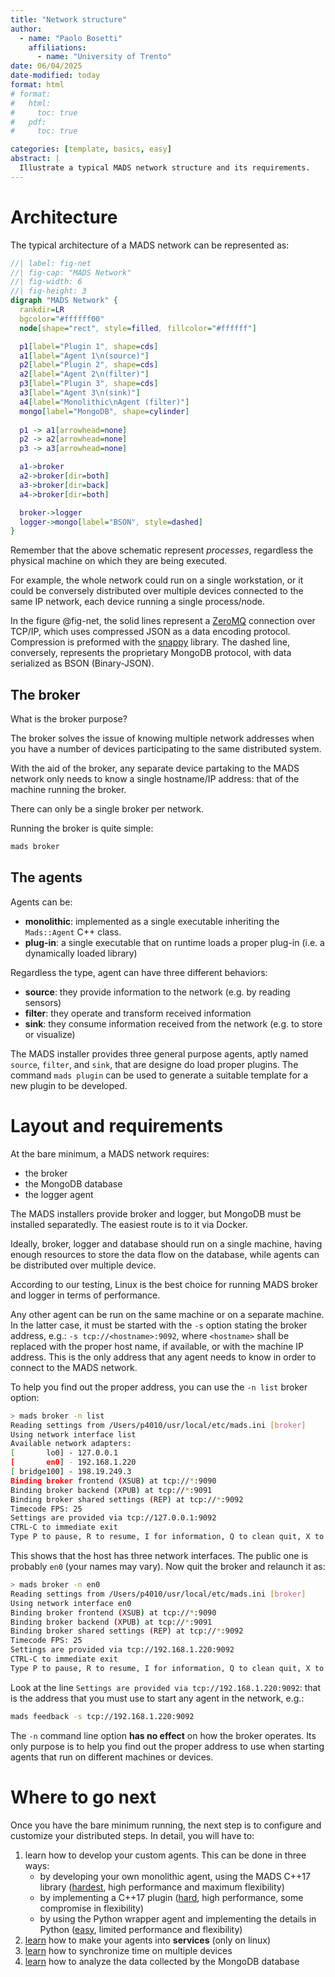 ```yaml
---
title: "Network structure"
author:
  - name: "Paolo Bosetti"
    affiliations: 
      - name: "University of Trento"
date: 06/04/2025
date-modified: today
format: html
# format: 
#   html:
#     toc: true
#   pdf:
#     toc: true

categories: [template, basics, easy]
abstract: |
  Illustrate a typical MADS network structure and its requirements.
---
```


# Architecture

The typical architecture of a MADS network can be represented as:

```dot
//| label: fig-net
//| fig-cap: "MADS Network"
//| fig-width: 6
//| fig-height: 3
digraph "MADS Network" {
  rankdir=LR
  bgcolor="#ffffff00"
  node[shape="rect", style=filled, fillcolor="#ffffff"]

  p1[label="Plugin 1", shape=cds]
  a1[label="Agent 1\n(source)"]
  p2[label="Plugin 2", shape=cds]
  a2[label="Agent 2\n(filter)"]
  p3[label="Plugin 3", shape=cds]
  a3[label="Agent 3\n(sink)"]
  a4[label="Monolithic\nAgent (filter)"]
  mongo[label="MongoDB", shape=cylinder]
  
  p1 -> a1[arrowhead=none]
  p2 -> a2[arrowhead=none]
  p3 -> a3[arrowhead=none]

  a1->broker
  a2->broker[dir=both]
  a3->broker[dir=back]
  a4->broker[dir=both]

  broker->logger
  logger->mongo[label="BSON", style=dashed]
}
```

::: callout-important
Remember that the above schematic represent *processes*, regardless the physical machine on which they are being executed.

For example, the whole network could run on a single workstation, or it could be conversely distributed over multiple devices connected to the same IP network, each device running a single process/node.
:::


In the figure @fig-net, the solid lines represent a [ZeroMQ](https://zeromq.org) connection over TCP/IP, which uses compressed JSON as a data encoding protocol. Compression is preformed with the [snappy](https://github.com/google/snappy) library. The dashed line, conversely, represents the proprietary MongoDB protocol, with data serialized as BSON (Binary-JSON).


## The broker

What is the broker purpose?

The broker solves the issue of knowing multiple network addresses when you have a number of devices participating to the same distributed system.

With the aid of the broker, any separate device partaking to the MADS network only needs to know a single hostname/IP address: that of the machine running the broker.

::: callout-warning
There can only be a single broker per network.
:::

Running the broker is quite simple:

```sh
mads broker
```

## The agents

Agents can be:

* **monolithic**: implemented as a single executable inheriting the `Mads::Agent` C++ class.
* **plug-in**: a single executable that on runtime loads a proper plug-in (i.e. a dynamically loaded library)

Regardless the type, agent can have three different behaviors:

- **source**: they provide information to the network (e.g. by reading sensors)
- **filter**: they operate and transform received information
- **sink**: they consume information received from the network (e.g. to store or visualize)

The MADS installer provides three general purpose agents, aptly named `source`, `filter`, and `sink`, that are designe do load proper plugins. The command `mads plugin` can be used to generate a suitable template for a new plugin to be developed.


# Layout and requirements

At the bare minimum, a MADS network requires:

- the broker
- the MongoDB database
- the logger agent

The MADS installers provide broker and logger, but MongoDB must be installed separatedly. The easiest route is to it via Docker.

Ideally, broker, logger and database should run on a single machine, having enough resources to store the data flow on the database, while agents can be distributed over multiple device. 

::: callout-note
According to our testing, Linux is the best choice for running MADS broker and logger in terms of performance.
:::

Any other agent can be run on the same machine or on a separate machine. In the latter case, it must be started with the `-s` option stating the broker address, e.g.: `-s tcp://<hostname>:9092`, where `<hostname>` shall be replaced with the proper host name, if available, or with the machine IP address. This is the only address that any agent needs to know in order to connect to the MADS network.

To help you find out the proper address, you can use the `-n list` broker option:

```bash
> mads broker -n list
Reading settings from /Users/p4010/usr/local/etc/mads.ini [broker]
Using network interface list
Available network adapters:
[       lo0] - 127.0.0.1
[       en0] - 192.168.1.220
[ bridge100] - 198.19.249.3
Binding broker frontend (XSUB) at tcp://*:9090
Binding broker backend (XPUB) at tcp://*:9091
Binding broker shared settings (REP) at tcp://*:9092
Timecode FPS: 25
Settings are provided via tcp://127.0.0.1:9092
CTRL-C to immediate exit
Type P to pause, R to resume, I for information, Q to clean quit, X to restart and reload settings
```

This shows that the host has three network interfaces. The public one is probably `en0` (your names may vary). Now quit the broker and relaunch it as:

```bash
> mads broker -n en0
Reading settings from /Users/p4010/usr/local/etc/mads.ini [broker]
Using network interface en0
Binding broker frontend (XSUB) at tcp://*:9090
Binding broker backend (XPUB) at tcp://*:9091
Binding broker shared settings (REP) at tcp://*:9092
Timecode FPS: 25
Settings are provided via tcp://192.168.1.220:9092
CTRL-C to immediate exit
Type P to pause, R to resume, I for information, Q to clean quit, X to restart and reload settings
```

Look at the line `Settings are provided via tcp://192.168.1.220:9092`: that is the address that you must use to start any agent in the network, e.g.:

```bash
mads feedback -s tcp://192.168.1.220:9092
```

::: callout-important
The `-n` command line option **has no effect** on how the broker operates. Its only purpose is to help you find out the proper address to use when starting agents that run on different machines or devices.
:::


# Where to go next

Once you have the bare minimum running, the next step is to configure and customize your distributed steps. In detail, you will have to:

1. learn how to develop your custom agents. This can be done in three ways:
   * by developing your own monolithic agent, using the MADS C++17 library ([hardest](/guides/monolithic_agents.html), high performance and maximum flexibility)
   * by implementing a C++17 plugin ([hard](/guides/plugins.html), high performance, some compromise in flexibility)
   * by using the Python wrapper agent and implementing the details in Python ([easy](/guides/python_agent.html), limited performance and flexibility)
2. [learn](/guides/services.html) how to make your agents into **services** (only on linux)
3. [learn](/guides/timing.qmd) how to synchronize time on multiple devices
4. [learn](/guides/mongodb.qmd) how to analyze the data collected by the MongoDB database
